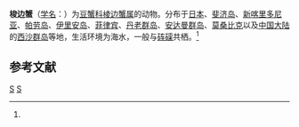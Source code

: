 {{Speciesbox
| taxon = Xanthasia murigera
| binomial_authority = (White, 1846)<ref name='id11906'>{{cite web| url =http://www.bioinfo.cn/db05/BjdwSpecies.php?action=view&id=11906| title =梭边蟹| work =《中国动物物种编目数据库》| publisher =中国科学院微生物研究所| author =中国科学院动物研究所| accessdate =2009-04-28| deadurl =yes| archiveurl =https://web.archive.org/web/20160305070118/http://www.bioinfo.cn/db05/BjdwSpecies.php?action=view&id=11906| archivedate =2016-03-05}}</ref>
}}

'''梭边蟹'''（[[学名|学名]]：{{lang|la|''Xanthasia murigera''}}）为[[豆蟹科|豆蟹科]][[棱边蟹属|棱边蟹属]]的动物。分布于[[日本|日本]]、[[斐济岛|斐济岛]]、[[新喀里多尼亚|新喀里多尼亚]]、[[帕劳岛|帕劳岛]]、[[伊里安岛|伊里安岛]]、[[菲律宾|菲律宾]]、[[丹老群岛|丹老群岛]]、[[安达曼群岛|安达曼群岛]]、[[莫桑比克|莫桑比克]]以及[[中国大陆|中国大陆]]的[[西沙群岛|西沙群岛]]等地，生活环境为海水，一般与[[砗磲|砗磲]]共栖。<ref name='id11906'/>

== 参考文献 ==
{{reflist}}

{{螃蟹小作品}}
{{taxonbar}}
[[Category:_1846年描述的动物|S]]
[[Category:棱边蟹属|S]]